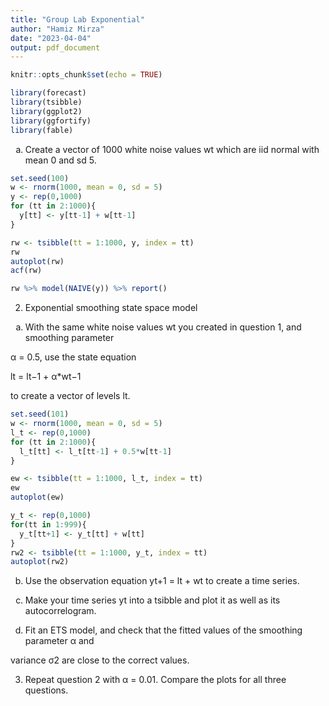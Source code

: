 ```yaml
---
title: "Group Lab Exponential"
author: "Hamiz Mirza"
date: "2023-04-04"
output: pdf_document
---
```


```r
knitr::opts_chunk$set(echo = TRUE)
```

```r
library(forecast)
library(tsibble)
library(ggplot2)
library(ggfortify)
library(fable)
```

(a)  Create a vector of 1000 white noise values wt which are iid normal with mean 0 and sd 5.

```r
set.seed(100)
w <- rnorm(1000, mean = 0, sd = 5)
y <- rep(0,1000)
for (tt in 2:1000){
  y[tt] <- y[tt-1] + w[tt-1]
}

rw <- tsibble(tt = 1:1000, y, index = tt)
rw
autoplot(rw)
acf(rw)

rw %>% model(NAIVE(y)) %>% report()


```

2. Exponential smoothing state space model

(a)  With the same white noise values wt you created in question 1, and smoothing parameter

α = 0.5, use the state equation

lt = lt−1 + α*wt−1

to create a vector of levels lt.

```r
set.seed(101)
w <- rnorm(1000, mean = 0, sd = 5)
l_t <- rep(0,1000)
for (tt in 2:1000){
  l_t[tt] <- l_t[tt-1] + 0.5*w[tt-1]
}

ew <- tsibble(tt = 1:1000, l_t, index = tt)
ew
autoplot(ew)

y_t <- rep(0,1000)
for(tt in 1:999){
  y_t[tt+1] <- y_t[tt] + w[tt]
}
rw2 <- tsibble(tt = 1:1000, y_t, index = tt)
autoplot(rw2)

```

(b)  Use the observation equation yt+1 = lt + wt to create a time series.

(c)  Make your time series yt into a tsibble and plot it as well as its autocorrelogram.

(d)  Fit an ETS model, and check that the fitted values of the smoothing parameter α and

variance σ2 are close to the correct values.

3. Repeat question 2 with α = 0.01. Compare the plots for all three questions.








